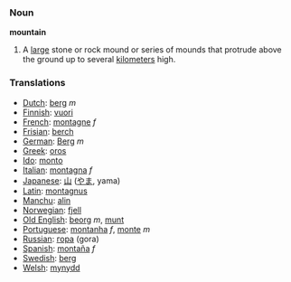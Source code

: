 === Noun ===

'''mountain'''

#A [[large]] stone or rock mound or series of mounds that protrude above the ground up to several [[kilometer]]s high.

===Translations===
*[[Dutch]]: [[berg]] ''m''
*[[Finnish]]: [[vuori]]
*[[French]]: [[montagne]] ''f''
*[[Frisian]]: [[berch]]
*[[German]]: [[Berg]] ''m''
*[[Greek]]: [[oros]]
*[[Ido]]: [[monto]]
*[[Italian]]: [[montagna]] ''f''
*[[Japanese]]: [[山]] ([[やま]], yama)
*[[Latin]]: [[montagnus]]
*[[Manchu]]: [[alin]]
*[[Norwegian]]: [[fjell]]
*[[Old English]]: [[beorg]] ''m'', [[munt]]
*[[Portuguese]]: [[montanha]] ''f'', [[monte]] ''m''
*[[Russian]]: [[гора]] (gora)
*[[Spanish]]: [[montaña]] ''f''
*[[Swedish]]: [[berg]]
*[[Welsh]]: [[mynydd]]